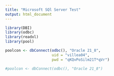 ```yaml
---
title: "Microsoft SQl Server Test"
output: html_document
---
```


```r
library(DBI)
library(odbc)
library(readxl)
library(pool)

poolcon <- dbConnect(odbc(), "Oracle 21_8",
                     uid = "villea04",
                     pwd = "qKQvPoSilm21T*qVr")

#poolcon <- dbConnect(odbc(), "Oracle 21_8")

```
